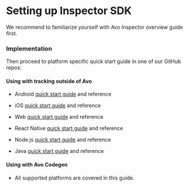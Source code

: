 
# Setting up Inspector SDK

We recommend to familiarize yourself with <Link passHref href="/implementation/avo-inspector-overview">Avo Inspector overview</Link> guide first.

### Implementation

Then proceed to platform specific quick start guide in one of our GitHub repos:

#### Using with tracking outside of Avo

- Android <a
    target="\_blank"
    rel="noopener noreferrer"
    href="https://github.com/avohq/android-avo-inspector">quick start guide</a> and <Link passHref href="/implementation/inspector/sdk/android">reference</Link>

- iOS <a
  target="\_blank"
  rel="noopener noreferrer"
  href="https://github.com/avohq/ios-avo-inspector">quick start guide</a> and <Link passHref href="/implementation/inspector/sdk/ios">reference</Link>

- Web <a
  target="\_blank"
  rel="noopener noreferrer"
  href="https://github.com/avohq/js-avo-inspector">quick start guide</a> and <Link passHref href="/implementation/inspector/sdk/web">reference</Link>

- React Native <a
  target="\_blank"
  rel="noopener noreferrer"
  href="https://github.com/avohq/js-avo-inspector/tree/react-native-node-package">quick start guide</a> and <Link passHref href="/implementation/inspector/sdk/react-native">reference</Link>

- Node.js <a
  target="\_blank"
  rel="noopener noreferrer"
  href="https://github.com/avohq/node-avo-inspector">quick start guide</a> and <Link passHref href="/implementation/inspector/sdk/node">reference</Link>

- Java <a
  target="\_blank"
  rel="noopener noreferrer"
  href="https://github.com/avohq/java-avo-inspector">quick start guide</a> and <Link passHref href="/implementation/inspector/sdk/java">reference</Link>

#### Using with Avo Codegen

- All supported platforms are covered <Link passHref href="/implementation/start-using-inspector-with-avo-codegen">in this guide</Link>.
